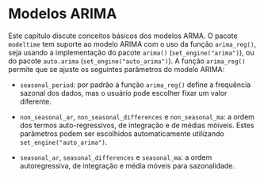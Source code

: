 # Modelos ARIMA

Este capítulo discute conceitos básicos dos modelos ARMA. 
O pacote `modeltime` tem suporte ao modelo ARIMA com o uso da função `arima_reg()`, seja usando a implementação do pacote `arima()` (`set_engine("arima")`), ou do pacote `auto.arima` (`set_engine("auto_arima")`). A função `arima_reg()` permite que se ajuste os seguintes parâmetros do modelo ARIMA:

* `seasonal_period`: por padrão a função `arima_reg()` define a frequência sazonal dos dados, mas o usuário pode escolher fixar um valor diferente.

* `non_seasonal_ar`, `non_seasonal_differences` e `non_seasonal_ma`: a ordem dos termos auto-regressivos, de integração e de médias móiveis. Estes parâmetros podem ser escolhidos automaticamente utilizando `set_engine("auto_arima")`. 

* `seasonal_ar`, `seasonal_differences` e `seasonal_ma`: a ordem autoregressiva, de integração e média móveis para sazonalidade.

